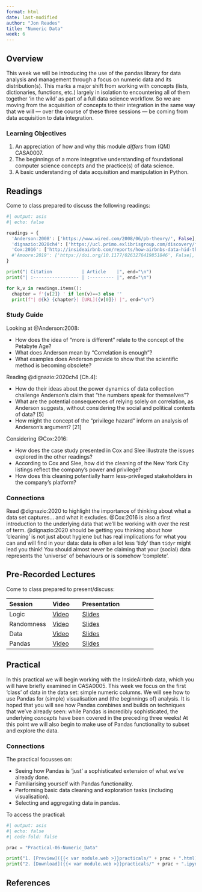 ```yaml
---
format: html
date: last-modified
author: "Jon Reades"
title: "Numeric Data"
week: 6
---
```


## Overview

This week we will be introducing the use of the pandas library for data analysis and management through a focus on numeric data and its distribution(s). This marks a major shift from working with concepts (lists, dictionaries, functions, etc.) largely in isolation to encountering all of them together 'in the wild' as part of a full data science workflow. So we are moving from the acquisition of concepts to their integration in the same way that we will — over the course of these three sessions — be coming from data acquisition to data integration.

::: {.callout-important}
### Learning Objectives

1. An appreciation of how and why this module *differs* from (QM) CASA0007.
2. The beginnings of a more integrative understanding of foundational computer science concepts and the practice(s) of data science.
3. A basic understanding of data acquisition and manipulation in Python.
::: 

## Readings

Come to class prepared to discuss the following readings:

```python
#| output: asis
#| echo: false

readings = {
  'Anderson:2008': ['https://www.wired.com/2008/06/pb-theory/', False],
  'dignazio:2020ch4': ['https://ucl.primo.exlibrisgroup.com/discovery/fulldisplay?docid=alma9931206723604761&context=L&vid=44UCL_INST:UCL_VU2&lang=en&search_scope=UCLLibraryCatalogue&adaptor=Local%20Search%20Engine&isFrbr=true&tab=UCLLibraryCatalogue&query=any,contains,D%5C%27Ignazio%20Data%20Feminism&sortby=date_d&facet=frbrgroupid,include,9041340239229546206&offset=0', False, 'Ch.4'],
  'Cox:2016': ['http://insideairbnb.com/reports/how-airbnbs-data-hid-the-facts-in-new-york-city.pdf', False]
  #'Amoore:2019': ['https://doi.org/10.1177/0263276419851846', False],
}

print("| Citation           | Article    |", end="\n")
print("| :----------------- | :--------- |", end="\n")

for k,v in readings.items():
  chapter = f'{v[2]} ' if len(v)==3 else ''
  print(f"| @{k} {chapter}| [URL]({v[0]}) |", end="\n")

``` 

### Study Guide

Looking at @Anderson:2008:

- How does the idea of "more is different" relate to the concept of the Petabyte Age?
- What does Anderson mean by "Correlation is enough"?
- What examples does Anderson provide to show that the scientific method is becoming obsolete?

Reading @dignazio:2020ch4 [Ch.4]:

- How do their ideas about the power dynamics of data collection challenge Anderson's claim that "the numbers speak for themselves"?
- What are the potential consequences of relying solely on correlation, as Anderson suggests, without considering the social and political contexts of data? [5]
- How might the concept of the "privilege hazard" inform an analysis of Anderson's argument? [21]

Considering @Cox:2016:

- How does the case study presented in Cox and Slee illustrate the issues explored in the other readings?
- According to Cox and Slee, how did the cleaning of the New York City listings reflect the company's power and privilege? 
- How does this cleaning potentially harm less-privileged stakeholders in the company's platform?

::: {.callout-tip}

### Connections

Read @dignazio:2020 to highlight the importance of thinking about what a data set captures... and what it excludes. @Cox:2016 is also a first introduction to the underlying data that we'll be working with over the rest of term. @dignazio:2020 should be getting you thinking about how 'cleaning' is not just about hygiene but has real implications for what you can and will find in your data: data is often a lot less 'tidy' than `tidyr` might lead you think! You should almost *never* be claiming that your (social) data represents the 'universe' of behaviours or is somehow 'complete'.

:::

## Pre-Recorded Lectures

Come to class prepared to present/discuss:

| Session | Video | Presentation | 
| :------ | :---- | :----------- | 
| Logic | [Video]({{< var vids.logic >}}) | [Slides](../lectures/{{< meta week >}}.1-Logic.qmd) | 
| Randomness | [Video]({{< var vids.randomness >}}) | [Slides](../lectures/{{< meta week >}}.2-Randomness.qmd) | 
| Data | [Video]({{< var vids.files >}}) | [Slides](../lectures/{{< meta week >}}.3-Files.qmd) | 
| Pandas | [Video]({{< var vids.pandas >}}) | [Slides](../lectures/{{< meta week >}}.4-Pandas.qmd) | 

## Practical

In this practical we will begin working with the InsideAirbnb data, which you will have briefly examined in CASA0005. This week we focus on the first 'class' of data in the data set: simple numeric columns. We will see how to use Pandas for (simple) visualisation and (the beginnings of) analysis. It is hoped that you will see how Pandas combines and builds on techniques that we've already seen: while Pandas is incredibly sophisticated, the underlying *concepts* have been covered in the preceding three weeks! At this point we will also begin to make use of Pandas functionality to subset and explore the data.

::: {.callout-tip}
### Connections

The practical focusses on:

- Seeing how Pandas is 'just' a sophisticated extension of what we've already done.
- Familiarising yourself with Pandas functionality.
- Performing basic data cleaning and exploration tasks (including visualisation).
- Selecting and aggregating data in pandas.
:::

To access the practical:

```python
#| output: asis
#| echo: false
#| code-fold: false

prac = "Practical-06-Numeric_Data"

print("1. [Preview]({{< var module.web >}}practicals/" + prac + ".html)")
print("2. [Download]({{< var module.web >}}practicals/" + prac + ".ipynb)")

```

## References 

